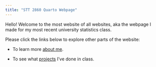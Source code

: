 ```yaml
---
title: "STT 2860 Quarto Webpage"
---
```


Hello! Welcome to the most website of all websites, aka the webpage I made for my most recent university statistics class.

Please click the links below to explore other parts of the website:

* To learn more [about me](https://amandahammers.github.io/about.html).

* To see what [projects](https://amandahammers.github.io/project.html) I've done in class.


